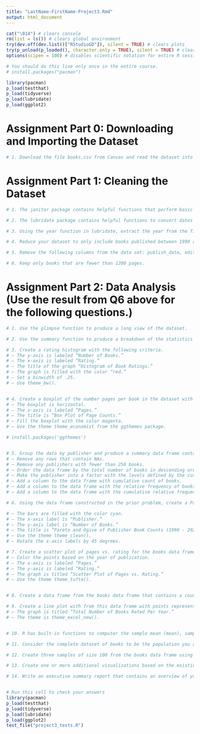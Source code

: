 ```yaml
---
title: "LastName-FirstName-Project3.Rmd"
output: html_document
---
```



```r
cat("\014") # clears console 
rm(list = ls()) # clears global environment 
try(dev.off(dev.list()["RStudioGD"]), silent = TRUE) # clears plots 
try(p_unload(p_loaded(), character.only = TRUE), silent = TRUE) # clears packages 
options(scipen = 100) # disables scientific notation for entire R session

# You should do this line only once in the entire course. 
# install.packages("pacman") 

library(pacman)
p_load(testthat) 
p_load(tidyverse)
p_load(lubridate)
p_load(ggplot2)

```

# Assignment Part 0: Downloading and Importing the Dataset

```r
# 1. Download the file books.csv from Canvas and read the dataset into R.


```

# Assignment Part 1: Cleaning the Dataset

```r
# 1. The janitor package contains helpful functions that perform basic maintenance of your data frame. Use the clean_names function to standardize the names in your data frame.

```

```r
# 2. The lubridate package contains helpful functions to convert dates represented as strings to dates represented as dates. Convert the first_publish_date column to a type date using the mdy function.


```

```r
# 3. Using the year function in lubridate, extract the year from the first_publish_date column place it in a new column named year.


```

```r
# 4. Reduce your dataset to only include books published between 1990 and 2020 (inclusive).


```

```r
# 5. Remove the following columns from the data set: publish_date, edition, characters, price, genres, setting, and isbn.


```

```r
# 6. Keep only books that are fewer than 1200 pages.


```

# Assignment Part 2: Data Analysis (Use the result from Q6 above for the following questions.)

```r
# 1. Use the glimpse function to produce a long view of the dataset.


```

```r
# 2. Use the summary function to produce a breakdown of the statistics of the dataset.


```


```r
# 3. Create a rating histogram with the following criteria.
# – The y-axis is labeled “Number of Books.”
# – The x-axis is labeled “Rating.”
# – The title of the graph “Histogram of Book Ratings.”
# – The graph is filled with the color “red.”
# – Set a binwidth of .25.
# – Use theme_bw().



```


```r
# 4. Create a boxplot of the number pages per book in the dataset with the following requirements.
# – The boxplot is horizontal.
# – The x-axis is labeled “Pages.”
# – The title is “Box Plot of Page Counts.”
# – Fill the boxplot with the color magenta.
# – Use the theme theme_economist from the ggthemes package.

# install.packages('ggthemes')



```

```r
# 5. Group the data by publisher and produce a summary data frame containing each publisher and their associated number of books in the dataset. With that data frame, make the following refinements:
# – Remove any rows that contain NAs.
# – Remove any publishers with fewer than 250 books.
# – Order the data frame by the total number of books in descending order.
# – Make the publisher into a factor with the levels defined by the current ordering of the publisher.
# – Add a column to the data frame with cumulative count of books.
# – Add a column to the data frame with the relative frequency of books.
# – Add a column to the data frame with the cumulative relative frequency of books. 


```

```r
# 6. Using the data frame constructed in the prior problem, create a Pareto Chart with an ogive of cumulative counts formatted with the following additional criteria:

# – The bars are filled with the color cyan.
# – The x-axis label is “Publisher.”
# – The y-axis label is “Number of Books.”
# – The title is “Pareto and Ogive of Publisher Book Counts (1990 - 2020).”
# – Use the theme theme_clean().
# – Rotate the x-axis labels by 45 degrees.


```

```r
# 7. Create a scatter plot of pages vs. rating for the books data frame with the following requirements:
# – Color the points based on the year of publication.
# – The x-axis is labeled “Pages.”
# – The y-axis is labeled “Rating.”
# – The graph is titled “Scatter Plot of Pages vs. Rating.”
# – Use the theme theme_tufte().



```

```r
# 8. Create a data frame from the books data frame that contains a count of the number of books by year and the average rating for each year.


```

```r
# 9. Create a line plot with from this data frame with points representing the counts per year from 1990 - 2020. Color the points for each year with the average rating. The size of each data point should vary with the average rating. Format with the following specifications:
# – The graph is titled “Total Number of Books Rated Per Year.”
# – The theme is theme_excel_new().



```

```r
# 10. R has built-in functions to computer the sample mean (mean), sample variance (var), and sample standard deviation (sd). The function 'calc_mean' below takes in a vector of values and returns the average. Using the function as a template, create two more functions; one to compute the population variance (pop_var) and the other one to compute the population standard deviation (sd_var). See module 4's slides for the difference between sample and population variance and standard deviation. You may not use the three built-in functions listed above, but may use other built-in functions. All three functions should accept a single vector of values and return the corresponding computed result.

```

```r
# 11. Consider the complete dataset of books to be the population you are analyzing. Compute population stats for the average, variance, and standard deviation of the book rating.


```

```r
# 12. Create three samples of size 100 from the books data frame using the function sample(df$rating, size = 100, replace = FALSE). For each sample, compute sample statistics for mean, variance and standard deviation of the book rating. Compare these results with the population stats in your report.


```

```r
# 13. Create one or more additional visualizations based on the existing data or additional analysis that you perform.

```

```r
# 14. Write an executive summary report that contains an overview of your analysis, the visualizations you created with textual descriptions of key takeaways, and any key statistics that were computed in your analysis.



```


```r
# Run this cell to check your answers 
library(pacman)
p_load(testthat) 
p_load(tidyverse)
p_load(lubridate)
p_load(ggplot2)
test_file("project3_tests.R")

```



